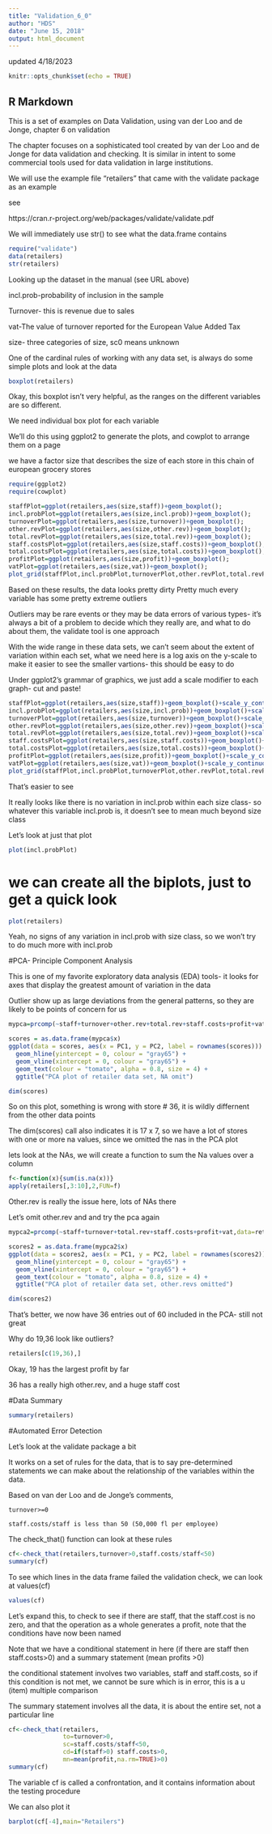 ---
title: "Validation_6_0"
author: "HDS"
date: "June 15, 2018"
output: html_document
---
updated 4/18/2023


```{r setup, include=FALSE}
knitr::opts_chunk$set(echo = TRUE)
```

## R Markdown

This is a set of examples on Data Validation, using van der Loo and de Jonge, chapter 6 on validation

The chapter focuses on a sophisticated tool created by van der Loo and de Jonge for 
data validation and checking.  It is similar in intent to some commercial tools used for data validation in
large institutions.

We will use the example file "retailers" that came with the validate package as an example

see

https://cran.r-project.org/web/packages/validate/validate.pdf


We will immediately use str() to see what the data.frame contains

```{r}
require("validate")
data(retailers)
str(retailers)
```

Looking up the dataset in the manual (see URL above)

incl.prob-probability of inclusion in the sample

Turnover- this is revenue due to sales

vat-The value of turnover reported for the European Value Added Tax

size- three categories of size,   sc0 means unknown


One of the cardinal rules of working with any data set, is always do some simple plots and look at the data

```{r}
boxplot(retailers)
```

Okay, this boxplot isn't very helpful, as the ranges on the different variables are so different.

We need individual box plot for each variable

We'll do this using ggplot2 to generate the plots, and cowplot to arrange them on a page

we have a factor size that describes the size of each store in this chain of european grocery stores

```{r}
require(ggplot2)
require(cowplot)

staffPlot=ggplot(retailers,aes(size,staff))+geom_boxplot();
incl.probPlot=ggplot(retailers,aes(size,incl.prob))+geom_boxplot();
turnoverPlot=ggplot(retailers,aes(size,turnover))+geom_boxplot();
other.revPlot=ggplot(retailers,aes(size,other.rev))+geom_boxplot();
total.revPlot=ggplot(retailers,aes(size,total.rev))+geom_boxplot();
staff.costsPlot=ggplot(retailers,aes(size,staff.costs))+geom_boxplot();
total.costsPlot=ggplot(retailers,aes(size,total.costs))+geom_boxplot();
profitPlot=ggplot(retailers,aes(size,profit))+geom_boxplot();
vatPlot=ggplot(retailers,aes(size,vat))+geom_boxplot();
plot_grid(staffPlot,incl.probPlot,turnoverPlot,other.revPlot,total.revPlot,staff.costsPlot,total.costsPlot,profitPlot,vatPlot)
```
Based on these results, the data looks pretty dirty  Pretty much every variable has some pretty extreme outliers

Outliers may be rare events or they may be data errors of various types- it's always a bit of a problem to decide which they really are, and what to do about them, the validate tool is one approach

With the wide range in these data sets, we can't seem about the extent of variation within each set, what we need here is a log axis on the y-scale to make it easier to see the smaller vartions- this should be easy to do

Under ggplot2's grammar of graphics, we just add a scale modifier to each graph- cut and paste!

```{r}

staffPlot=ggplot(retailers,aes(size,staff))+geom_boxplot()+scale_y_continuous(trans="log10");
incl.probPlot=ggplot(retailers,aes(size,incl.prob))+geom_boxplot()+scale_y_continuous(trans="log10");
turnoverPlot=ggplot(retailers,aes(size,turnover))+geom_boxplot()+scale_y_continuous(trans="log10");
other.revPlot=ggplot(retailers,aes(size,other.rev))+geom_boxplot()+scale_y_continuous(trans="log10");
total.revPlot=ggplot(retailers,aes(size,total.rev))+geom_boxplot()+scale_y_continuous(trans="log10");
staff.costsPlot=ggplot(retailers,aes(size,staff.costs))+geom_boxplot()+scale_y_continuous(trans="log10");
total.costsPlot=ggplot(retailers,aes(size,total.costs))+geom_boxplot()+scale_y_continuous(trans="log10");
profitPlot=ggplot(retailers,aes(size,profit))+geom_boxplot()+scale_y_continuous(trans="log10");
vatPlot=ggplot(retailers,aes(size,vat))+geom_boxplot()+scale_y_continuous(trans="log10");
plot_grid(staffPlot,incl.probPlot,turnoverPlot,other.revPlot,total.revPlot,staff.costsPlot,total.costsPlot,profitPlot,vatPlot)
```
That's easier to see

It really looks like there is no variation in incl.prob within each size class- so whatever this variable incl.prob is, it doesn't see to mean much beyond size class

Let's look at just that plot
```{r}
plot(incl.probPlot)
```
# we can create all the biplots, just to get a quick look

```{R,fig.width=12,fig.height=12}
plot(retailers)
```



Yeah, no signs of any variation in incl.prob with size class, so we won't try to do much more with incl.prob

#PCA- Principle Component Analysis

This is one of my favorite exploratory data analysis (EDA) tools- it looks for axes that display the greatest amount of variation in the data

Outlier show up as large deviations from the general patterns, so they are likely to be points of concern for us

```{r}
mypca=prcomp(~staff+turnover+other.rev+total.rev+staff.costs+profit+vat,data=retailers,scale=TRUE,na.action=na.omit)

scores = as.data.frame(mypca$x)
ggplot(data = scores, aes(x = PC1, y = PC2, label = rownames(scores))) +
  geom_hline(yintercept = 0, colour = "gray65") +
  geom_vline(xintercept = 0, colour = "gray65") +
  geom_text(colour = "tomato", alpha = 0.8, size = 4) +
  ggtitle("PCA plot of retailer data set, NA omit")

dim(scores)
```

So on this plot, something is wrong with store # 36, it is wildly differnent from the other data points

The dim(scores) call also indicates it is 17 x 7, so we have a lot of stores with one or more na values, since we omitted the nas in the PCA plot

lets look at the NAs,  we will create a function to sum the Na values over a column
```{r}
f<-function(x){sum(is.na(x))}
apply(retailers[,3:10],2,FUN=f)
```

Other.rev is really the issue here, lots of NAs there

Let's omit other.rev and and try the pca again

```{r}
mypca2=prcomp(~staff+turnover+total.rev+staff.costs+profit+vat,data=retailers,scale=TRUE,na.action=na.omit)

scores2 = as.data.frame(mypca2$x)
ggplot(data = scores2, aes(x = PC1, y = PC2, label = rownames(scores2))) +
  geom_hline(yintercept = 0, colour = "gray65") +
  geom_vline(xintercept = 0, colour = "gray65") +
  geom_text(colour = "tomato", alpha = 0.8, size = 4) +
  ggtitle("PCA plot of retailer data set, other.revs omitted")

dim(scores2)
```
That's better, we now have 36 entries out of 60 included in the PCA- still not great

Why do 19,36 look like outliers?

```{R}
retailers[c(19,36),]
```

Okay,  19 has the largest profit by far

36 has a really high other.rev,  and a huge staff cost


#Data Summary
```{R}
summary(retailers)
```





#Automated Error Detection

Let's look at the validate package a bit

It works on a set of rules for the data, that is to say pre-determined statements we can make about the relationship of the variables within the data.

Based on van der Loo and de Jonge's comments,

    turnover>=0

    staff.costs/staff is less than 50 (50,000 fl per employee)

The check_that() function can look at these rules

```{r}
cf<-check_that(retailers,turnover>0,staff.costs/staff<50)
summary(cf)
```

To see which lines in the data frame failed the validation check, we can look at values(cf)

```{R}
values(cf)
```


Let's expand this, to check to see if there are staff, that the staff.cost is no zero, and that the operation as a whole generates a profit, note that the conditions have now been named

Note that we have a conditional statement in here (if there are staff then staff.costs>0)
and a summary statement (mean profits >0)

the conditional statement involves two variables,   staff and staff.costs, so if this condition is not met, we cannot be sure which is in error,  this is a u (item) multiple comparison

The summary statement involves all the data, it is about the entire set, not a particular line

```{r}
cf<-check_that(retailers,
               to=turnover>0,
               sc=staff.costs/staff<50,
               cd=if(staff>0) staff.costs>0,
               mn=mean(profit,na.rm=TRUE)>0)
summary(cf)

```
The variable cf is called a confrontation, and it contains information about the testing procedure

We can also plot it


```{r}
barplot(cf[-4],main="Retailers")
```
